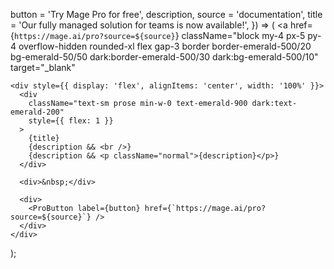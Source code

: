 
  button = 'Try Mage Pro for free',
  description,
  source = 'documentation',
  title = 'Our fully managed solution for teams is now available!',
}) => (
  <a
    href={`https://mage.ai/pro?source=${source}`}
    className="block my-4 px-5 py-4 overflow-hidden rounded-xl flex gap-3 border border-emerald-500/20 bg-emerald-50/50 dark:border-emerald-500/30 dark:bg-emerald-500/10"
    target="_blank"
  >
    <div style={{ display: 'flex', alignItems: 'center', width: '100%' }}>
      <div
        className="text-sm prose min-w-0 text-emerald-900 dark:text-emerald-200"
        style={{ flex: 1 }}
      >
        {title}
        {description && <br />}
        {description && <p className="normal">{description}</p>}
      </div>

      <div>&nbsp;</div>

      <div>
        <ProButton label={button} href={`https://mage.ai/pro?source=${source}`} />
      </div>
    </div>
  </a>
);
